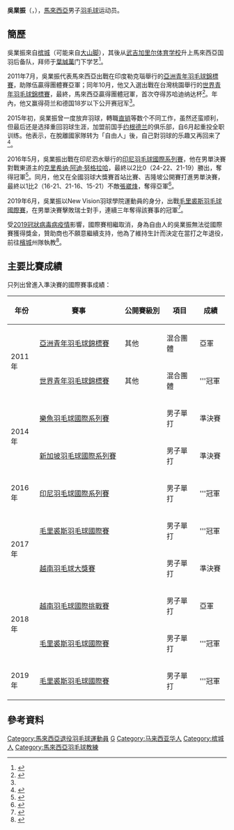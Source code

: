 {{noteTA|G1=Badminton}}
{{Infobox 羽球選手
| playername              = 吳業振<br/>{{lang|en|Goh Giap Chin}}
| image                   = 
| size                    = 
| caption                 = 
| birth_name              = 
| date_of_birth           = {{birth_date_and_age|1993|5|20}}
| place_of_birth          = {{MAS}}[[槟城|槟城]]
| height                  = 
| weight                  = 
| event                   = 男子單打
| country                 = {{MAS}}
| years_started           = 
| handedness              = 
| coach                   = 
| highest_ranking         = 第66位（男單）
| date_of_highest_ranking = 2017年9月14日<ref>{{en}}[https://bwf.tournamentsoftware.com/ranking/category.aspx?id=14304&category=472 BWF World Ranking - Ranking of Giap Chin GOH (73534)]</ref>
| current_ranking         = 已退役
| date_of_current_ranking = 
| played                  = 134勝–72負（男單）<br/>2勝–4負（男雙）
| titles                  = 
| bwf_profile             = F8DF47E8-8026-4DBF-8C6A-A5E64D73D58C
| bwf_id                  = 73534
| updated                 = 2020年8月2日
}}
{{MedalTableTop|width=286px}}
{{MedalSport | 男子[[羽毛球|羽毛球]]}}
{{MedalCountry | {{MAS}}}}
{{MedalCompetition | [[世界青年羽毛球錦標賽|世界青年羽毛球錦標賽]]}}
{{MedalGold  | [[2011年世界青年羽毛球錦標賽|2011年 桃園]] | 混合團體 }}
{{MedalCompetition | [[亞洲青年羽毛球錦標賽|亞洲青年羽毛球錦標賽]]}}
{{MedalSilver| [[2011年亞洲青年羽毛球錦標賽|2011年 勒克瑙]] | 混合團體 }}
{{MedalCompetition  | [[马来西亚全国羽毛球大奖赛总决赛|马来西亚全国羽毛球大奖赛总决赛]] }}
{{MedalBronze| [[2016年马来西亚全国羽毛球大奖赛总决赛|2016年 吉隆坡]] | 男子單打 }}
{{MedalBottom}}
'''吳業振'''（{{lang-en|'''Goh Giap Chin'''}}，{{bd|1993年|5月20日||}}），[[馬來西亞|馬來西亞]]男子[[羽毛球|羽毛球]]运动员。

==簡歷==
吳業振來自[[槟城|槟城]]（可能来自[[大山脚|大山脚]]），其後从[[武吉加里尔体育学校|武吉加里尔体育学校]]升上馬來西亞国羽后备队，拜师于[[葉誠萬|葉誠萬]]门下学艺<ref name="星洲0206">{{zh-cn}}{{cite news|title=2年内打上成年队．吴业振人小志高|url=http://www.sinchew.com.my/node/322444|agency=星洲網|date=2013-02-06|accessdate=2016-10-06|archive-date=2018-01-26|archive-url=https://web.archive.org/web/20180126070803/http://www.sinchew.com.my/node/322444|dead-url=no}}</ref>。

2011年7月，吳業振代表馬來西亞出戰在印度勒克瑙舉行的[[2011年亞洲青年羽毛球錦標賽|亞洲青年羽毛球錦標賽]]，助隊伍贏得團體賽亞軍；同年10月，他又入選出戰在台灣桃園舉行的[[2011年世界青年羽毛球錦標賽|世界青年羽毛球錦標賽]]，最終，馬來西亞贏得團體冠軍，首次夺得苏哈迪纳达杯<ref>{{zh-cn}}{{cite news|title=羽球世青赛团体赛：马来西亚横扫韩国首度封王|url=http://sports.sina.com.cn/o/2011-11-01/11135811485.shtml|agency=新浪体育|date=2011-11-01|accessdate=2016-10-06|archive-date=2019-02-25|archive-url=https://web.archive.org/web/20190225045011/http://sports.sina.com.cn/o/2011-11-01/11135811485.shtml|dead-url=no}}</ref>。年內，他又赢得荷兰和德国18岁以下公开赛冠军<ref name="星洲0206"/>。

2015年初，吳業振曾一度放弃羽球，轉職[[直销|直销]]等数个不同工作，虽然还蛮顺利，但最后还是选择重回羽球生涯，加盟前国手[[約根德蘭·克里希南|约根德兰]]的俱乐部，自6月起重投全职训练。他表示，在脫離國家隊转为「自由人」後，自己對羽球的乐趣又再回来了<ref>{{zh-cn}}{{cite news|title=国羽越战越勇|url=http://www.kwongwah.com.my/?p=149171|agency=光华日报|date=2016-06-02|access-date=2016-10-06|archive-url=https://web.archive.org/web/20161010012511/http://www.kwongwah.com.my/?p=149171|archive-date=2016-10-10|dead-url=yes}}</ref>。

2016年5月，吳業振出戰在印尼泗水舉行的[[2016年印度尼西亞羽毛球國際系列賽|印尼羽毛球國際系列賽]]，他在男單決賽對戰東道主的[[克里希纳·阿迪·努格拉哈|克里希纳·阿迪·努格拉哈]]，最終以2比0（24-22、21-19）勝出，奪得冠軍<ref>{{zh-cn}}{{cite news|title=泗水羽球挑戰賽 吳業振勇奪冠軍|url=http://www.chinapress.com.my/20160515/%E6%B3%97%E6%B0%B4%E7%BE%BD%E7%90%83%E6%8C%91%E6%88%B0%E8%B3%BD-%E5%90%B3%E6%A5%AD%E6%8C%AF%E5%8B%87%E5%A5%AA%E5%86%A0%E8%BB%8D/|agency=中国报|date=2016-05-15|accessdate=2016-10-06|archive-date=2021-02-24|archive-url=https://web.archive.org/web/20210224173618/https://www.chinapress.com.my/20160515/%E6%B3%97%E6%B0%B4%E7%BE%BD%E7%90%83%E6%8C%91%E6%88%B0%E8%B3%BD-%E5%90%B3%E6%A5%AD%E6%8C%AF%E5%8B%87%E5%A5%AA%E5%86%A0%E8%BB%8D/|dead-url=no}}</ref>。同月，他又在全國羽球大獎賽首站比賽、吉隆坡公開賽打進男單決賽，最終以1比2（16-21、21-16、15-21）不敵[[張崴烽|張崴烽]]，奪得亞軍<ref>{{zh-cn}}{{cite news|title=苦勝業振 清憶傷退 崴烽稱王 堇溦封后|url=http://www.chinapress.com.my/20160528/%E8%8B%A6%E5%8B%9D%E6%A5%AD%E6%8C%AF-%E6%B8%85%E6%86%B6%E5%82%B7%E9%80%80-%E5%B4%B4%E7%83%BD%E7%A8%B1%E7%8E%8B-%E5%A0%87%E6%BA%A6%E5%B0%81%E5%90%8E/|agency=中国报|date=2016-05-28|accessdate=2016-10-06|archive-date=2021-02-24|archive-url=https://web.archive.org/web/20210224174244/https://www.chinapress.com.my/20160528/%E8%8B%A6%E5%8B%9D%E6%A5%AD%E6%8C%AF-%E6%B8%85%E6%86%B6%E5%82%B7%E9%80%80-%E5%B4%B4%E7%83%BD%E7%A8%B1%E7%8E%8B-%E5%A0%87%E6%BA%A6%E5%B0%81%E5%90%8E/|dead-url=no}}</ref>。

2019年6月，吳業振以New Vision羽球學院運動員的身分，出戰[[2019年毛里裘斯羽毛球國際賽|毛里裘斯羽毛球國際賽]]，在男單決賽擊敗瑞士對手，連續三年奪得該賽事的冠軍<ref>{{zh-cn}}{{cite news |title=毛里裘斯羽球赛-吴业振3连霸 |url=https://www.chinapress.com.my/20190618/%E6%AF%9B%E9%87%8C%E8%A3%98%E6%96%AF%E7%BE%BD%E7%90%83%E8%B5%9B-%E5%90%B4%E4%B8%9A%E6%8C%AF3%E8%BF%9E%E9%9C%B8/ |work=中國報 |date=2019-06-18 |accessdate=2019-06-18 |archive-date=2019-08-12 |archive-url=https://web.archive.org/web/20190812031206/https://www.chinapress.com.my/20190618/%E6%AF%9B%E9%87%8C%E8%A3%98%E6%96%AF%E7%BE%BD%E7%90%83%E8%B5%9B-%E5%90%B4%E4%B8%9A%E6%8C%AF3%E8%BF%9E%E9%9C%B8/ |dead-url=no }}</ref>。

受[[2019冠狀病毒病疫情|2019冠狀病毒病疫情]]影響，國際賽相繼取消，身為自由人的吳業振無法從國際賽獲得獎金，贊助商也不願意繼續支持，他為了維持生計而決定在當打之年退役，前往[[檳城|檳城]]州隊執教<ref>{{zh-cn}}{{cite news |title=马来西亚自由人吴业振退役 转当槟城州队教练 |url=https://sports.sina.com.cn/others/badmin/2020-08-02/doc-iivhuipn6409820.shtml |work=新浪体育 |date=2020-08-02 |accessdate=2020-08-02 |archive-date=2020-08-02 |archive-url=https://web.archive.org/web/20200802085431/https://sports.sina.com.cn/others/badmin/2020-08-02/doc-iivhuipn6409820.shtml |dead-url=no }}</ref>。

==主要比賽成績==
只列出曾進入準決賽的國際賽事成績：
{| class=wikitable style="text-align:center; font-size:small;" 
!width="50"|年份
!width="180"|賽事
!width="80"|公開賽級別
!width="60"|項目
!width="50"|成績
|-
!rowspan="2"|2011年
|[[2011年亞洲青年羽毛球錦標賽|亞洲青年羽毛球錦標賽]]
|其他
|混合團體
|bgcolor="silver"|亞軍
|-
|[[2011年世界青年羽毛球錦標賽|世界青年羽毛球錦標賽]]
|其他
|混合團體
|bgcolor="gold"|'''冠軍
|-
!rowspan="2"|2014年
|[[2014年樂魚羽毛球國際系列賽|樂魚羽毛球國際系列賽]]
|{{BWFIS}}
|男子單打
|bgcolor="#b8860b"|準決賽
|-
|[[2014年新加坡羽毛球國際系列賽|新加坡羽毛球國際系列賽]]
|{{BWFIS}}
|男子單打
|bgcolor="#b8860b"|準決賽
|-
!rowspan="1"|2016年
|[[2016年印度尼西亞羽毛球國際系列賽|印尼羽毛球國際系列賽]]
|{{BWFIS}}
|男子單打
|bgcolor="gold"|'''冠軍
|-
!rowspan="2"|2017年
|[[2017年毛里裘斯羽毛球國際賽|毛里裘斯羽毛球國際賽]]
|{{BWFIS}}
|男子單打
|bgcolor="gold"|'''冠軍
|-
|[[2017年越南羽毛球大獎賽|越南羽毛球大獎賽]]
|{{BWFGP}}
|男子單打
|bgcolor="#b8860b"|準決賽
|-
!rowspan="2"|2018年
|[[2018年越南羽毛球國際挑戰賽|越南羽毛球國際挑戰賽]]
|{{BWFIC}}
|男子單打
|bgcolor="silver"|亞軍
|-
|[[2018年毛里裘斯羽毛球國際賽|毛里裘斯羽毛球國際賽]]
|{{BWFFS}}
|男子單打
|bgcolor="gold"|'''冠軍
|-
!rowspan="1"|2019年
|[[2019年毛里裘斯羽毛球國際賽|毛里裘斯羽毛球國際賽]]
|{{BWFIS}}
|男子單打
|bgcolor="gold"|'''冠軍
|}
{{BWF賽事級別索引}}

==參考資料==
{{Portal box|马来西亚|羽毛球}}
{{reflist|2}}

{{DEFAULTSORT:Goh, Giap Chin}}
[[Category:馬來西亞退役羽毛球運動員|Category:馬來西亞退役羽毛球運動員]]
[[Category:吳姓|G]]
[[Category:马来西亚华人|Category:马来西亚华人]]
[[Category:槟城人|Category:槟城人]]
[[Category:馬來西亞羽毛球教練|Category:馬來西亞羽毛球教練]]